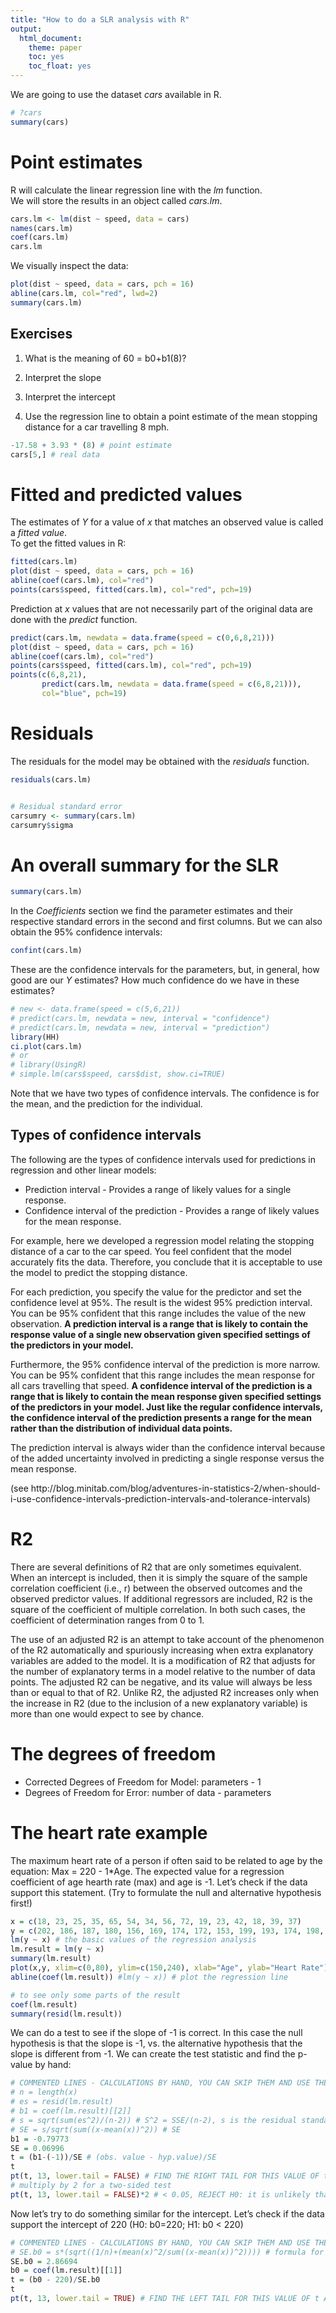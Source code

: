 ```yaml
---
title: "How to do a SLR analysis with R"
output: 
  html_document: 
    theme: paper
    toc: yes
    toc_float: yes
---
```


We are going to use the dataset *cars* available in R.    

```r

# ?cars
summary(cars)

```

# Point estimates

R will calculate the linear regression line with the *lm* function.   
We will store the results in an object called *cars.lm*.

```r

cars.lm <- lm(dist ~ speed, data = cars)
names(cars.lm)
coef(cars.lm)
cars.lm
```

We visually inspect the data:

```r

plot(dist ~ speed, data = cars, pch = 16)
abline(cars.lm, col="red", lwd=2)
summary(cars.lm)

```

## Exercises

1) What is the meaning of 60 = b0+b1(8)?   

2) Interpret the slope

3) Interpret the intercept

4) Use the regression line to obtain a point estimate of the mean stopping distance for a car travelling 8 mph.

```r

-17.58 + 3.93 * (8) # point estimate
cars[5,] # real data
```

# Fitted and predicted values

The estimates of *Y* for a value of *x* that matches an observed value is called a *fitted value*.    
To get the fitted values in R:

```r

fitted(cars.lm)
plot(dist ~ speed, data = cars, pch = 16)
abline(coef(cars.lm), col="red")
points(cars$speed, fitted(cars.lm), col="red", pch=19)

```

Prediction at *x* values that are not necessarily part of the original data are done with the *predict* function.

```r

predict(cars.lm, newdata = data.frame(speed = c(0,6,8,21)))
plot(dist ~ speed, data = cars, pch = 16)
abline(coef(cars.lm), col="red")
points(cars$speed, fitted(cars.lm), col="red", pch=19)
points(c(6,8,21),
       predict(cars.lm, newdata = data.frame(speed = c(6,8,21))),
       col="blue", pch=19)
```


# Residuals

The residuals for the model may be obtained with the *residuals* function.

```r

residuals(cars.lm)


# Residual standard error
carsumry <- summary(cars.lm)
carsumry$sigma

```


# An overall summary for the SLR

```r

summary(cars.lm)

```

In the *Coefficients* section we find the parameter estimates and their respective standard errors in the second and first columns. But we can also obtain the 95% confidence intervals:

```r

confint(cars.lm)

```

These are the confidence intervals for the parameters, but, in general, how good are our *Y* estimates? How much confidence do we have in these estimates?

```r

# new <- data.frame(speed = c(5,6,21))
# predict(cars.lm, newdata = new, interval = "confidence")
# predict(cars.lm, newdata = new, interval = "prediction")
library(HH)
ci.plot(cars.lm)
# or
# library(UsingR)
# simple.lm(cars$speed, cars$dist, show.ci=TRUE)

```

Note that we have two types of confidence intervals. The confidence is for the mean, and the prediction for the individual.

## Types of confidence intervals

The following are the types of confidence intervals used for predictions in regression and other linear models:

* Prediction interval - Provides a range of likely values for a single response.
* Confidence interval of the prediction - Provides a range of likely values for the mean response.

For example, here we developed a regression model relating the stopping distance of a car to the car speed. You feel confident that the model accurately fits the data. Therefore, you conclude that it is acceptable to use the model to predict the stopping distance.

For each prediction, you specify the value for the predictor and set the confidence level at 95%. The result is the widest 95% prediction interval. You can be 95% confident that this range includes the value of the new observation.
**A prediction interval is a range that is likely to contain the response value of a single new observation given specified settings of the predictors in your model.**

Furthermore, the 95% confidence interval of the prediction is more narrow. You can be 95% confident that this range includes the mean response for all cars travelling that speed.
**A confidence interval of the prediction is a range that is likely to contain the mean response given specified settings of the predictors in your model. Just like the regular confidence intervals, the confidence interval of the prediction presents a range for the mean rather than the distribution of individual data points.**

The prediction interval is always wider than the confidence interval because of the added uncertainty involved in predicting a single response versus the mean response.

(see http://blog.minitab.com/blog/adventures-in-statistics-2/when-should-i-use-confidence-intervals-prediction-intervals-and-tolerance-intervals)

# R2

There are several definitions of R2 that are only sometimes equivalent. When an intercept is included, then it is simply the square of the sample correlation coefficient (i.e., r) between the observed outcomes and the observed predictor values. If additional regressors are included, R2 is the square of the coefficient of multiple correlation. In both such cases, the coefficient of determination ranges from 0 to 1.

The use of an adjusted R2 is an attempt to take account of the phenomenon of the R2 automatically and spuriously increasing when extra explanatory variables are added to the model. It is a modification of R2 that adjusts for the number of explanatory terms in a model relative to the number of data points. The adjusted R2 can be negative, and its value will always be less than or equal to that of R2. Unlike R2, the adjusted R2 increases only when the increase in R2 (due to the inclusion of a new explanatory variable) is more than one would expect to see by chance.

# The degrees of freedom

* Corrected Degrees of Freedom for Model: parameters - 1
* Degrees of Freedom for Error: number of data - parameters

# The heart rate example

The maximum heart rate of a person if often said to be related to age by the equation: Max = 220 - 1*Age. The expected value for a regression coefficient of age hearth rate (max) and age is -1.
Let's check if the data support this statement. (Try to formulate the null and alternative hypothesis first!)

```r

x = c(18, 23, 25, 35, 65, 54, 34, 56, 72, 19, 23, 42, 18, 39, 37)
y = c(202, 186, 187, 180, 156, 169, 174, 172, 153, 199, 193, 174, 198, 183, 178)
lm(y ~ x) # the basic values of the regression analysis
lm.result = lm(y ~ x)
summary(lm.result)
plot(x,y, xlim=c(0,80), ylim=c(150,240), xlab="Age", ylab="Heart Rate") # make a plot
abline(coef(lm.result)) #lm(y ~ x)) # plot the regression line

# to see only some parts of the result
coef(lm.result)
summary(resid(lm.result))

```

We can do a test to see if the slope of -1 is correct. In this case the null hypothesis is that the slope is -1, vs. the alternative hypothesis that the slope is different from -1. We can create the test statistic and find the p-value by hand:

```r
# COMMENTED LINES - CALCULATIONS BY HAND, YOU CAN SKIP THEM AND USE THE OUTPUT OF THE REGRESSION ANALYSIS
# n = length(x)
# es = resid(lm.result)
# b1 = coef(lm.result)[[2]]
# s = sqrt(sum(es^2)/(n-2)) # S^2 = SSE/(n-2), s is the residual standard error
# SE = s/sqrt(sum((x-mean(x))^2)) # SE
b1 = -0.79773
SE = 0.06996
t = (b1-(-1))/SE # (obs. value - hyp.value)/SE
t
pt(t, 13, lower.tail = FALSE) # FIND THE RIGHT TAIL FOR THIS VALUE OF t AND 15-2 df
# multiply by 2 for a two-sided test
pt(t, 13, lower.tail = FALSE)*2 # < 0.05, REJECT H0: it is unlikely that for this data 

```

Now let's try to do something similar for the intercept. Let's check if the data support the intercept of 220 (H0: b0=220; H1: b0 < 220)

```r
# COMMENTED LINES - CALCULATIONS BY HAND, YOU CAN SKIP THEM AND USE THE OUTPUT OF THE REGRESSION ANALYSIS
# SE.b0 = s*(sqrt((1/n)+(mean(x)^2/sum((x-mean(x))^2)))) # formula for the standard error of the intercept
SE.b0 = 2.86694
b0 = coef(lm.result)[[1]]
t = (b0 - 220)/SE.b0
t
pt(t, 13, lower.tail = TRUE) # FIND THE LEFT TAIL FOR THIS VALUE OF t AND 15-2 df

```











